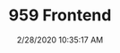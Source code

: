 ---
width: 2000
height: 1333
title: 959 Frontend
description: Red Porsche 959 at Callas Rennsport in Torrence, CA.
date: 2/28/2020 10:35:17 AM
cameraMake: Sony
cameraModel: ILCE-7M3
lens: ZEISS Batis 2/40 CF
settingsfStop: f/5.6
settingsISO: ISO 100
settingsShutter: 1/40
settingsFocalLength: 40 mm
---